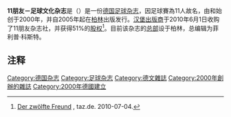 {{Infobox Magazine
| title             = 11朋友<br>11 Freunde
| image_file        = 11 Freunde.svg
| image_size        = 150px
| image_caption     = 
| editor            = 
| frequency         = 月刊
| category          = 足球杂志
| company           = 11朋友出版两合有限公司
| firstdate         = 2005年
| total_circulation = 
| paid_circulation  = 74,444份（2013年）
| country           = {{GER}}
| based             = [[柏林|柏林]]
| language          = [[德语|德语]]
| website           = [http://www.11freunde.de 11freunde.de]
|  issn             = 1860-0255
}}

'''11朋友－足球文化杂志'''是（{{lang-de|'''11 Freunde – Magazin für Fußball-Kultur'''}}）是一份[[德国|德国]][[足球|足球]][[杂志|杂志]]，因足球賽為11人故名，由{{link-de|菲利普·科斯特|Philipp Köster}}和{{link-de|莱纳尔多·科度·H|Reinaldo Coddou H.}}始创于2000年，并自2005年起在[[柏林|柏林]]出版发行。[[汉堡|汉堡]][[出版商|出版商]]{{link-de|格鲁纳+雅尔|Gruner + Jahr}}于2010年6月1日收购了11朋友杂志社，并获得51%的[[股权|股权]]<ref>{{de}}[http://www.taz.de/1/leben/medien/artikel/1/der-zwoelfte-freund/ Der zwölfte Freund] {{Wayback|url=http://www.taz.de/1/leben/medien/artikel/1/der-zwoelfte-freund/ |date=20110426193620 }}, taz.de. 2010-07-04.</ref>。目前该杂志的[[总部|总部]]设于柏林，总编辑为菲利普·科斯特。

==注释==
{{reflist}}

[[Category:德国杂志|Category:德国杂志]]
[[Category:足球杂志|Category:足球杂志]]
[[Category:德文雜誌|Category:德文雜誌]]
[[Category:2000年創辦的雜誌|Category:2000年創辦的雜誌]]
[[Category:2000年德國建立|Category:2000年德國建立]]
